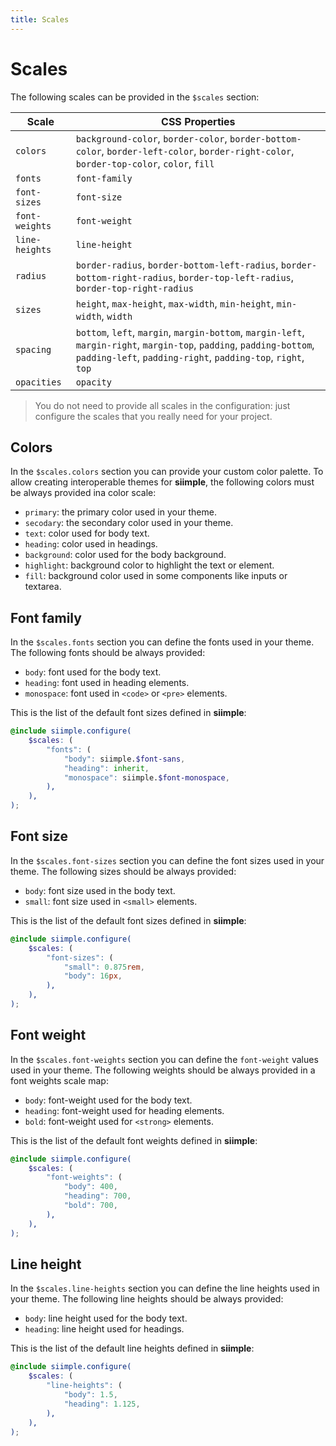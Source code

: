 ```yaml
---
title: Scales
---
```


# Scales

The following scales can be provided in the `$scales` section:

| Scale | CSS Properties |
|-------|----------------|
| `colors` | `background-color`, `border-color`, `border-bottom-color`, `border-left-color`, `border-right-color`, `border-top-color`, `color`, `fill` |
| `fonts` | `font-family` |
| `font-sizes` | `font-size` |
| `font-weights` | `font-weight` |
| `line-heights` | `line-height` |
| `radius` | `border-radius`, `border-bottom-left-radius`, `border-bottom-right-radius`, `border-top-left-radius`, `border-top-right-radius` |
| `sizes` | `height`, `max-height`, `max-width`, `min-height`, `min-width`, `width` |
| `spacing` | `bottom`, `left`, `margin`, `margin-bottom`, `margin-left`, `margin-right`, `margin-top`, `padding`, `padding-bottom`, `padding-left`, `padding-right`, `padding-top`, `right`, `top` |
| `opacities` | `opacity` |



> You do not need to provide all scales in the configuration: just configure the scales that you really need for your project.


## Colors

In the `$scales.colors` section you can provide your custom color palette. To allow creating interoperable themes for **siimple**, the following colors must be always provided ina color scale:

- `primary`: the primary color used in your theme.
- `secodary`: the secondary color used in your theme.
- `text`: color used for body text.
- `heading`: color used in headings.
- `background`: color used for the body background.
- `highlight`: background color to highlight the text or element.
- `fill`: background color used in some components like inputs or textarea.


## Font family

In the `$scales.fonts` section you can define the fonts used in your theme. The following fonts should be always provided: 

- `body`: font used for the body text.
- `heading`: font used in heading elements. 
- `monospace`: font used in `<code>` or `<pre>` elements.

This is the list of the default font sizes defined in **siimple**: 

```scss
@include siimple.configure(
    $scales: (
        "fonts": (
            "body": siimple.$font-sans,
            "heading": inherit,
            "monospace": siimple.$font-monospace,
        ),
    ),
);
```


## Font size

In the `$scales.font-sizes` section you can define the font sizes used in your theme. The following sizes should be always provided: 

- `body`: font size used in the body text.
- `small`: font size used in `<small>` elements.

This is the list of the default font sizes defined in **siimple**: 

```scss
@include siimple.configure(
    $scales: (
        "font-sizes": (
            "small": 0.875rem,
            "body": 16px,
        ),
    ),
);
```

## Font weight

In the `$scales.font-weights` section you can define the `font-weight` values used in your theme. The following weights should be always provided in a font weights scale map: 

- `body`: font-weight used for the body text.
- `heading`: font-weight used for heading elements.
- `bold`: font-weight used for `<strong>` elements.

This is the list of the default font weights defined in **siimple**: 

```scss
@include siimple.configure(
    $scales: (
        "font-weights": (
            "body": 400,
            "heading": 700,
            "bold": 700,
        ),
    ),
);
```


## Line height

In the `$scales.line-heights` section you can define the line heights used in your theme. The following line heights should be always provided:

- `body`: line height used for the body text.
- `heading`: line height used for headings.

This is the list of the default line heights defined in **siimple**: 

```scss
@include siimple.configure(
    $scales: (
        "line-heights": (
            "body": 1.5,
            "heading": 1.125,
        ),
    ),
);
```
